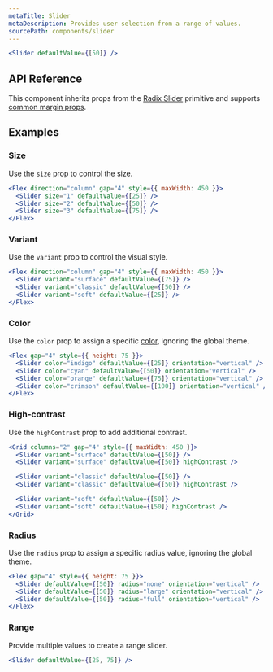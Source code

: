 ```yaml
---
metaTitle: Slider
metaDescription: Provides user selection from a range of values.
sourcePath: components/slider
---
```


```jsx live=true
<Slider defaultValue={[50]} />
```

## API Reference

This component inherits props from the [Radix Slider](/primitives/docs/components/slider) primitive and supports [common margin props](/themes/docs/theme/layout#margin-props).

<ThemesPropsTable name="slider" />

## Examples

### Size

Use the `size` prop to control the size.

```jsx live=true
<Flex direction="column" gap="4" style={{ maxWidth: 450 }}>
  <Slider size="1" defaultValue={[25]} />
  <Slider size="2" defaultValue={[50]} />
  <Slider size="3" defaultValue={[75]} />
</Flex>
```

### Variant

Use the `variant` prop to control the visual style.

```jsx live=true
<Flex direction="column" gap="4" style={{ maxWidth: 450 }}>
  <Slider variant="surface" defaultValue={[75]} />
  <Slider variant="classic" defaultValue={[50]} />
  <Slider variant="soft" defaultValue={[25]} />
</Flex>
```

### Color

Use the `color` prop to assign a specific [color](/themes/docs/theme/color), ignoring the global theme.

```jsx live=true
<Flex gap="4" style={{ height: 75 }}>
  <Slider color="indigo" defaultValue={[25]} orientation="vertical" />
  <Slider color="cyan" defaultValue={[50]} orientation="vertical" />
  <Slider color="orange" defaultValue={[75]} orientation="vertical" />
  <Slider color="crimson" defaultValue={[100]} orientation="vertical" />
</Flex>
```

### High-contrast

Use the `highContrast` prop to add additional contrast.

```jsx live=true
<Grid columns="2" gap="4" style={{ maxWidth: 450 }}>
  <Slider variant="surface" defaultValue={[50]} />
  <Slider variant="surface" defaultValue={[50]} highContrast />

  <Slider variant="classic" defaultValue={[50]} />
  <Slider variant="classic" defaultValue={[50]} highContrast />

  <Slider variant="soft" defaultValue={[50]} />
  <Slider variant="soft" defaultValue={[50]} highContrast />
</Grid>
```

### Radius

Use the `radius` prop to assign a specific radius value, ignoring the global theme.

```jsx live=true
<Flex gap="4" style={{ height: 75 }}>
  <Slider defaultValue={[50]} radius="none" orientation="vertical" />
  <Slider defaultValue={[50]} radius="large" orientation="vertical" />
  <Slider defaultValue={[50]} radius="full" orientation="vertical" />
</Flex>
```

### Range

Provide multiple values to create a range slider.

```jsx live=true
<Slider defaultValue={[25, 75]} />
```
